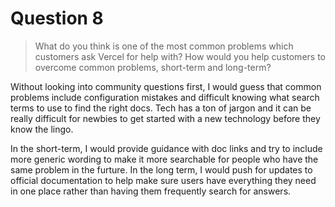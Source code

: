 # Question 8

> What do you think is one of the most common problems which customers ask Vercel for help with? How would you help customers to overcome common problems, short-term and long-term?

Without looking into community questions first, I would guess that common problems include configuration mistakes and difficult knowing what search terms to use to find the right docs. Tech has a ton of jargon and it can be really difficult for newbies to get started with a new technology before they know the lingo.

In the short-term, I would provide guidance with doc links and try to include more generic wording to make it more searchable for people who have the same problem in the furture. In the long term, I would push for updates to official documentation to help make sure users have everything they need in one place rather than having them frequently search for answers.
